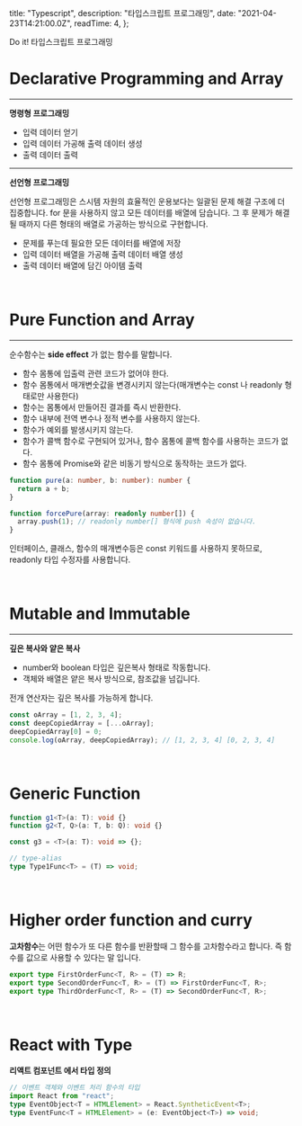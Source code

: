 
  title: "Typescript",
  description: "타입스크립트 프로그래밍",
  date: "2021-04-23T14:21:00.0Z",
  readTime: 4,
};


<div
  style={{
    textAlign: "center",
    fontFamily: "'Rajdhani', 'NotoSansKR-Thin', MalgunGothic",
  }}
>
  Do it! 타입스크립트 프로그래밍
</div>

<div style={{  marginTop: "4rem", fontFamily: "NotoSansKR-Thin, MalgunGothic", fontSize: '11pt', lineHeight: '22pt', letterSpacing: '.8px'}}>

# Declarative Programming and Array

<hr />

**명령형 프로그래밍**

- 입력 데이터 얻기
- 입력 데이터 가공해 출력 데이터 생성
- 출력 데이터 출력

<hr />

**선언형 프로그래밍**

선언형 프로그래밍은 스시템 자원의 효율적인 운용보다는 일괄된 문제 해결 구조에 더 집중합니다. for 문을 사용하지 않고 모든 데이터를 배열에 담습니다.
그 후 문제가 해결될 때까지 다른 형태의 배열로 가공하는 방식으로 구현합니다.

- 문제를 푸는데 필요한 모든 데이터를 배열에 저장
- 입력 데이터 배열을 가공해 출력 데이터 배열 생성
- 출력 데이터 배열에 담긴 아이템 출력

<br />

# Pure Function and Array

<hr />

순수함수는 **side effect** 가 없는 함수를 말합니다.

- 함수 몸통에 입출력 관련 코드가 없어야 한다.
- 함수 몸통에서 매개변숫값을 변경시키지 않는다(매개변수는 const 나 readonly 형태로만 사용한다)
- 함수는 몸통에서 만들어진 결과를 즉시 반환한다.
- 함수 내부에 전역 변수나 정적 변수를 사용하지 않는다.
- 함수가 예외를 발생시키지 않는다.
- 함수가 콜백 함수로 구현되어 있거나, 함수 몸통에 콜백 함수를 사용하는 코드가 없다.
- 함수 몸통에 Promise와 같은 비동기 방식으로 동작하는 코드가 없다.

<div className="blog-post">

```ts
function pure(a: number, b: number): number {
  return a + b;
}

function forcePure(array: readonly number[]) {
  array.push(1); // readonly number[] 형식에 push 속성이 없습니다.
}
```

인터페이스, 클래스, 함수의 매개변수등은 const 키워드를 사용하지 못하므로, readonly 타입 수정자를 사용합니다.

</div>

<br />

# Mutable and Immutable

<hr />

**깊은 복사와 얕은 복사**

- number와 boolean 타입은 깊은복사 형태로 작동합니다.
- 객체와 배열은 얕은 복사 방식으로, 참조값을 넘깁니다.

전개 연산자는 깊은 복사를 가능하게 합니다.

<div className="blog-post">

```ts
const oArray = [1, 2, 3, 4];
const deepCopiedArray = [...oArray];
deepCopiedArray[0] = 0;
console.log(oArray, deepCopiedArray); // [1, 2, 3, 4] [0, 2, 3, 4]
```

</div>

<br />

# Generic Function

<div className="blog-post">

```ts
function g1<T>(a: T): void {}
function g2<T, Q>(a: T, b: Q): void {}

const g3 = <T>(a: T): void => {};

// type-alias
type Type1Func<T> = (T) => void;
```

</div>

<br />

# Higher order function and curry

**고차함수**는 어떤 함수가 또 다른 함수를 반환할때 그 함수를 고차함수라고 합니다. 즉 함수를 값으로 사용할 수 있다는 말 입니다.

<div className="blog-post">

```ts
export type FirstOrderFunc<T, R> = (T) => R;
export type SecondOrderFunc<T, R> = (T) => FirstOrderFunc<T, R>;
export type ThirdOrderFunc<T, R> = (T) => SecondOrderFunc<T, R>;
```

<br />

# React with Type

**리액트 컴포넌트 에서 타입 정의**

```ts
// 이벤트 객체와 이벤트 처리 함수의 타입
import React from "react";
type EventObject<T = HTMLElement> = React.SyntheticEvent<T>;
type EventFunc<T = HTMLElement> = (e: EventObject<T>) => void;
```

</div>

</div>

